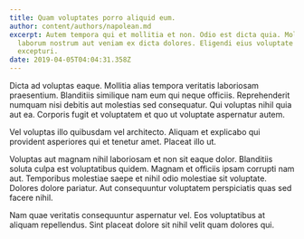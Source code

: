 ```yaml
---
title: Quam voluptates porro aliquid eum.
author: content/authors/napolean.md
excerpt: Autem tempora qui et mollitia et non. Odio est dicta quia. Molestias id
  laborum nostrum aut veniam ex dicta dolores. Eligendi eius voluptate molestiae
  excepturi.
date: 2019-04-05T04:04:31.358Z
---
```

Dicta ad voluptas eaque. Mollitia alias tempora veritatis laboriosam praesentium. Blanditiis similique nam eum qui neque officiis. Reprehenderit numquam nisi debitis aut molestias sed consequatur. Qui voluptas nihil quia aut ea. Corporis fugit et voluptatem et quo ut voluptate aspernatur autem.
 Vel voluptas illo quibusdam vel architecto. Aliquam et explicabo qui provident asperiores qui et tenetur amet. Placeat illo ut.
 Voluptas aut magnam nihil laboriosam et non sit eaque dolor. Blanditiis soluta culpa est voluptatibus quidem. Magnam et officiis ipsam corrupti nam aut. Temporibus molestiae saepe et nihil odio molestiae sit voluptate. Dolores dolore pariatur. Aut consequuntur voluptatem perspiciatis quas sed facere nihil.
 Nam quae veritatis consequuntur aspernatur vel. Eos voluptatibus at aliquam repellendus. Sint placeat dolore sit nihil velit quam dolores qui.